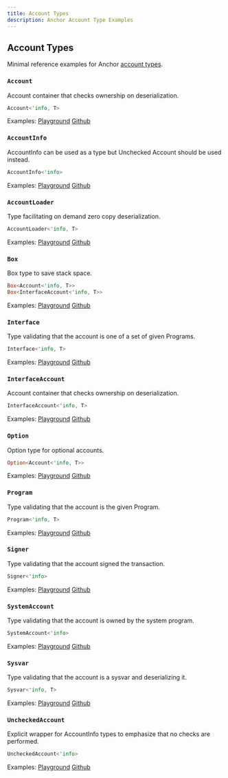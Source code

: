 ```yaml
---
title: Account Types
description: Anchor Account Type Examples
---
```


## Account Types

Minimal reference examples for Anchor
[account types](https://docs.rs/anchor-lang/latest/anchor_lang/accounts/index.html).

### `Account`

Account container that checks ownership on deserialization.

```rust filename="Type"
Account<'info, T>
```

Examples:
[Playground](https://beta.solpg.io/https://github.com/solana-developers/anchor-examples/tree/main/account-types/Account)
[Github](https://github.com/solana-developers/anchor-examples/tree/main/account-types/Account)

### `AccountInfo`

AccountInfo can be used as a type but Unchecked Account should be used instead.

```rust filename="Type"
AccountInfo<'info>
```

Examples:
[Playground](https://beta.solpg.io/https://github.com/solana-developers/anchor-examples/tree/main/account-types/AccountInfo)
[Github](https://github.com/solana-developers/anchor-examples/tree/main/account-types/AccountInfo)

### `AccountLoader`

Type facilitating on demand zero copy deserialization.

```rust filename="Type"
AccountLoader<'info, T>
```

Examples:
[Playground](https://beta.solpg.io/https://github.com/solana-developers/anchor-examples/tree/main/account-types/AccountLoader)
[Github](https://github.com/solana-developers/anchor-examples/tree/main/account-types/AccountLoader)

### `Box`

Box type to save stack space.

```rust filename="Type"
Box<Account<'info, T>>
Box<InterfaceAccount<'info, T>>
```

Examples:
[Playground](https://beta.solpg.io/https://github.com/solana-developers/anchor-examples/tree/main/account-types/Box)
[Github](https://github.com/solana-developers/anchor-examples/tree/main/account-types/Box)

### `Interface`

Type validating that the account is one of a set of given Programs.

```rust filename="Type"
Interface<'info, T>
```

Examples:
[Playground](https://beta.solpg.io/https://github.com/solana-developers/anchor-examples/tree/main/account-types/Interface)
[Github](https://github.com/solana-developers/anchor-examples/tree/main/account-types/Interface)

### `InterfaceAccount`

Account container that checks ownership on deserialization.

```rust filename="Type"
InterfaceAccount<'info, T>
```

Examples:
[Playground](https://beta.solpg.io/https://github.com/solana-developers/anchor-examples/tree/main/account-types/InterfaceAccount)
[Github](https://github.com/solana-developers/anchor-examples/tree/main/account-types/InterfaceAccount)

### `Option`

Option type for optional accounts.

```rust filename="Type"
Option<Account<'info, T>>
```

Examples:
[Playground](https://beta.solpg.io/https://github.com/solana-developers/anchor-examples/tree/main/account-types/Option)
[Github](https://github.com/solana-developers/anchor-examples/tree/main/account-types/Option)

### `Program`

Type validating that the account is the given Program.

```rust filename="Type"
Program<'info, T>
```

Examples:
[Playground](https://beta.solpg.io/https://github.com/solana-developers/anchor-examples/tree/main/account-types/Program)
[Github](https://github.com/solana-developers/anchor-examples/tree/main/account-types/Program)

### `Signer`

Type validating that the account signed the transaction.

```rust filename="Type"
Signer<'info>
```

Examples:
[Playground](https://beta.solpg.io/https://github.com/solana-developers/anchor-examples/tree/main/account-types/Signer)
[Github](https://github.com/solana-developers/anchor-examples/tree/main/account-types/Signer)

### `SystemAccount`

Type validating that the account is owned by the system program.

```rust filename="Type"
SystemAccount<'info>
```

Examples:
[Playground](https://beta.solpg.io/https://github.com/solana-developers/anchor-examples/tree/main/account-types/SystemAccount)
[Github](https://github.com/solana-developers/anchor-examples/tree/main/account-types/SystemAccount)

### `Sysvar`

Type validating that the account is a sysvar and deserializing it.

```rust filename="Type"
Sysvar<'info, T>
```

Examples:
[Playground](https://beta.solpg.io/https://github.com/solana-developers/anchor-examples/tree/main/account-types/Sysvar)
[Github](https://github.com/solana-developers/anchor-examples/tree/main/account-types/Sysvar)

### `UncheckedAccount`

Explicit wrapper for AccountInfo types to emphasize that no checks are
performed.

```rust filename="Type"
UncheckedAccount<'info>
```

Examples:
[Playground](https://beta.solpg.io/https://github.com/solana-developers/anchor-examples/tree/main/account-types/UncheckedAccount)
[Github](https://github.com/solana-developers/anchor-examples/tree/main/account-types/UncheckedAccount)
